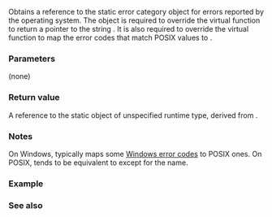 {{cpp/title|system_category}}
{{cpp/error/navbar}}
{{ddcl|header=system_error|since=c++11|
const std::error_category&amp; system_category() noexcept;
}}

Obtains a reference to the static error category object for errors reported by the operating system. The object is required to override the virtual function {{lc|std::error_category::name()}} to return a pointer to the string {{c|"system"}}. It is also required to override the virtual function {{lc|std::error_category::default_error_condition()}} to map the error codes that match POSIX {{lc|errno}} values to {{lc|std::generic_category}}.

===Parameters===
(none)

===Return value===
A reference to the static object of unspecified runtime type, derived from {{lc|std::error_category}}.

===Notes===
On Windows, {{tt|system_category()}} typically maps some [https://learn.microsoft.com/en-us/windows/win32/debug/system-error-codes#system-error-codes Windows error codes] to POSIX ones. On POSIX, {{tt|system_category()}} tends to be equivalent to {{lc|std::generic_category()}} except for the name.

===Example===
{{example
|code=
#include &lt;iomanip&gt;
#include &lt;iostream&gt;
#include &lt;string&gt;
#include &lt;system_error&gt;

int main()
{
    for (int const code : {EDOM, 10001})
    {
        const std::error_condition econd =
            std::system_category().default_error_condition(code);

        std::cout &lt;&lt; "Category: " &lt;&lt; econd.category().name() &lt;&lt; '\n'
                  &lt;&lt; "Value:    " &lt;&lt; econd.value() &lt;&lt; '\n'
                  &lt;&lt; "Message:  " &lt;&lt; econd.message() &lt;&lt; "\n\n";
    }
}
|p=true
|output=
Category: generic
Value:    33
Message:  Numerical argument out of domain

Category: system
Value:    10001
Message:  Unknown error 10001
}}

===See also===
{{dsc begin}}
{{dsc inc|cpp/error/dsc generic_category}}
{{dsc inc|cpp/error/dsc errc}}
{{dsc end}}

{{langlinks|de|es|fr|it|ja|pt|ru|zh}}